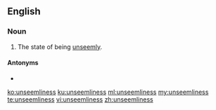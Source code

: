 ==English==

===Noun===
{{en-noun|~|unseemlinesses}}

# The state of being [[unseemly]].

====Antonyms====
* {{l|en|seemliness}}

[[ko:unseemliness]]
[[ku:unseemliness]]
[[ml:unseemliness]]
[[my:unseemliness]]
[[te:unseemliness]]
[[vi:unseemliness]]
[[zh:unseemliness]]